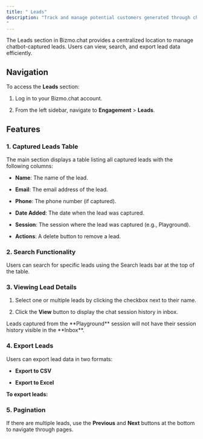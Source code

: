 ```yaml
---
title: " Leads"
description: "Track and manage potential customers generated through chatbot interactions.
"
---
```


The Leads section in Bizmo.chat provides a centralized location to manage chatbot-captured leads. Users can view, search, and export lead data efficiently.

## Navigation

To access the **Leads** section:

1. Log in to your Bizmo.chat account.

2. From the left sidebar, navigate to **Engagement** > **Leads**.

## Features

### 1. Captured Leads Table

The main section displays a table listing all captured leads with the following columns:

* **Name**: The name of the lead.

* **Email**: The email address of the lead.

* **Phone**: The phone number (if captured).

* **Date Added**: The date when the lead was captured.

* **Session**: The session where the lead was captured (e.g., Playground).

* **Actions**: A delete button to remove a lead.

### 2. Search Functionality

Users can search for specific leads using the Search leads bar at the top of the table.

### 3. Viewing Lead Details

1. Select one or multiple leads by clicking the checkbox next to their name.

2. Click the **View** button to display the chat session history in inbox.

<Warning>
  Leads captured from the **Playground** session will not have their session history visible in the **Inbox**.
</Warning>

### 4. Export Leads

Users can export lead data in two formats:

* **Export to CSV**

* **Export to Excel**

**To export leads:**

<Steps>
  <Step title="Click the Export Leads button (top-right corner)." />

  <Step title="Choose the desired format." />
</Steps>

### 5. Pagination

If there are multiple leads, use the **Previous** and **Next** buttons at the bottom to navigate through pages.